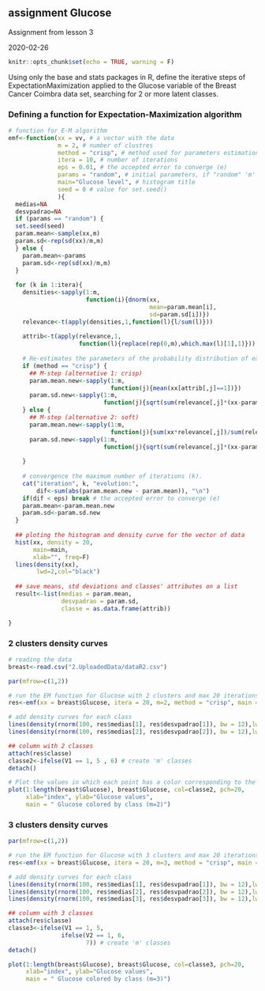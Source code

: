 ## assignment Glucose 

Assignment from lesson 3

2020-02-26

```r
knitr::opts_chunk$set(echo = TRUE, warning = F)
```

Using only the base and stats packages in R, define the iterative steps of ExpectationMaximization applied to the Glucose variable of the Breast Cancer Coimbra data set,
searching for 2 or more latent classes.

### Defining a function for Expectation-Maximization algorithm
```r
# function for E-M algorithm
emf<-function(xx = vv, # a vector with the data
              m = 2, # number of clustres
              method = "crisp", # method used for parameters estimation in each class; options: "crisp" or "soft"
              itera = 10, # number of iterations
              eps = 0.01, # the accepted error to converge (e)
              params = "random", # initial parameters, if "random" 'm' values from 'xx' are randomly select, or we can input a vector with 'm' values
              main="Glucose level", # histogram title
              seed = 0 # value for set.seed()
              ){
  medias=NA
  desvpadrao=NA
  if (params == "random") {
  set.seed(seed)
  param.mean<-sample(xx,m)
  param.sd<-rep(sd(xx)/m,m)
  } else {
    param.mean<-params
    param.sd<-rep(sd(xx)/m,m)
  }
  
  for (k in 1:itera){
    densities<-sapply(1:m, 
                      function(i){dnorm(xx,
                                        mean=param.mean[i],
                                        sd=param.sd[i])})
    relevance<-t(apply(densities,1,function(l){l/sum(l)}))
    
    attrib<-t(apply(relevance,1,
                    function(l){replace(rep(0,m),which.max(l)[1],1)}))
    
    # Re-estimates the parameters of the probability distribution of each class
    if (method == "crisp") {
      ## M-step (alternative 1: crisp)
      param.mean.new<-sapply(1:m,
                             function(j){mean(xx[attrib[,j]==1])})
      param.sd.new<-sapply(1:m,
                           function(j){sqrt(sum(relevance[,j]*(xx-param.mean[j])^2)/sum(relevance[,j]))})
    } else {
      ## M-step (alternative 2: soft)
      param.mean.new<-sapply(1:m,
                             function(j){sum(xx*relevance[,j])/sum(relevance[,j])})
      param.sd.new<-sapply(1:m,
                           function(j){sqrt(sum(relevance[,j]*(xx-param.mean[j])^2)/sum(relevance[,j]))})
      
    }
    
    # convergence the maximum number of iterations (k).
    cat("iteration", k, "evolution:", 
        dif<-sum(abs(param.mean.new - param.mean)), "\n")
    if(dif < eps) break # the accepted error to converge (e)
    param.mean<-param.mean.new
    param.sd<-param.sd.new
  }
  
  ## ploting the histogram and density curve for the vector of data
  hist(xx, density = 20,
       main=main,
       xlab="", freq=F)
  lines(density(xx),
        lwd=2,col="black")
  
  ## save means, std deviations and classes' attributes on a list
  result<-list(medias = param.mean,
               desvpadrao = param.sd,
               classe = as.data.frame(attrib))

}
```

### 2 clusters density curves
```r
# reading the data
breast<-read.csv("2.UploadedData/dataR2.csv")

par(mfrow=c(1,2))

# run the EM function for Glucose with 2 clusters and max 20 iterations
res<-emf(xx = breast$Glucose, itera = 20, m=2, method = "crisp", main = "Glucose values", seed = 0)

# add density curves for each class
lines(density(rnorm(100, res$medias[1], res$desvpadrao[1]), bw = 12),lwd=2,col=5)
lines(density(rnorm(100, res$medias[2], res$desvpadrao[2]), bw = 12),lwd=2,col=6)

## column with 2 classes
attach(res$classe)
classe2<-ifelse(V1 == 1, 5 , 6) # create 'm' classes
detach()

# Plot the values in which each point has a color corresponding to the class to which it belongs
plot(1:length(breast$Glucose), breast$Glucose, col=classe2, pch=20,
     xlab="index", ylab="Glucose values",
     main = " Glucose colored by class (m=2)")
```

### 3 clusters density curves
```r
par(mfrow=c(1,2))

# run the EM function for Glucose with 3 clusters and max 20 iterations
res<-emf(xx = breast$Glucose, itera = 20, m=3, method = "crisp", main = "Glucose values", seed = 0)

# add density curves for each class
lines(density(rnorm(100, res$medias[1], res$desvpadrao[1]), bw = 12),lwd=2,col=5)
lines(density(rnorm(100, res$medias[2], res$desvpadrao[2]), bw = 12),lwd=2,col=6)
lines(density(rnorm(100, res$medias[3], res$desvpadrao[3]), bw = 12),lwd=2,col=7)

## column with 3 classes
attach(res$classe)
classe3<-ifelse(V1 == 1, 5,
               ifelse(V2 == 1, 6,
                      7)) # create 'm' classes
detach()

plot(1:length(breast$Glucose), breast$Glucose, col=classe3, pch=20,
     xlab="index", ylab="Glucose values",
     main = " Glucose colored by class (m=3)")
```

